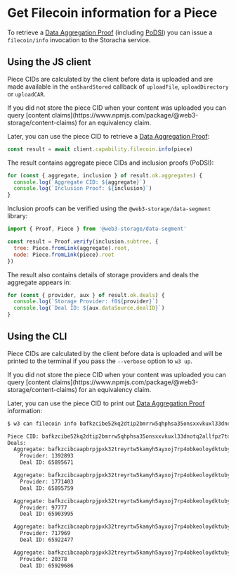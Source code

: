 
# Get Filecoin information for a Piece

To retrieve a [Data Aggregation Proof](/docs/concepts/podsi#data-aggregation-proof) (including [PoDSI](/docs/concepts/podsi)) you can issue a `filecoin/info` invocation to the Storacha service.

## Using the JS client

Piece CIDs are calculated by the client before data is uploaded and are made available in the `onShardStored` callback of `uploadFile`, `uploadDirectory` or `uploadCAR`.

<Callout type="info">
  If you did not store the piece CID when your content was uploaded you can query [content claims](https://www.npmjs.com/package/@web3-storage/content-claims) for an equivalency claim.
</Callout>

Later, you can use the piece CID to retrieve a [Data Aggregation Proof](/docs/concepts/podsi#data-aggregation-proof):

```js
const result = await client.capability.filecoin.info(piece)
```

The result contains aggregate piece CIDs and inclusion proofs (PoDSI):

```js
for (const { aggregate, inclusion } of result.ok.aggregates) {
  console.log(`Aggregate CID: ${aggregate}`)
  console.log(`Inclusion Proof: ${inclusion}`)
}
```

Inclusion proofs can be verified using the `@web3-storage/data-segment` library:

```js
import { Proof, Piece } from '@web3-storage/data-segment'

const result = Proof.verify(inclusion.subtree, {
  tree: Piece.fromLink(aggregate).root,
  node: Piece.fromLink(piece).root
})
```

The result also contains details of storage providers and deals the aggregate appears in:

```js
for (const { provider, aux } of result.ok.deals) {
  console.log(`Storage Provider: f0${provider}`)
  console.log(`Deal ID: ${aux.dataSource.dealID}`)
}
```

## Using the CLI

Piece CIDs are calculated by the client before data is uploaded and will be printed to the terminal if you pass the `--verbose` option to `w3 up`.

<Callout type="info">
  If you did not store the piece CID when your content was uploaded you can query [content claims](https://www.npmjs.com/package/@web3-storage/content-claims) for an equivalency claim.
</Callout>

Later, you can use the piece CID to print out [Data Aggregation Proof](/docs/concepts/podsi#data-aggregation-proof) information:

```sh
$ w3 can filecoin info bafkzcibe52kq2dtip2bmrrw5qhphsa35onsxxvkuxl33dnotq2allfpz7tdxlhc5di

Piece CID: bafkzcibe52kq2dtip2bmrrw5qhphsa35onsxxvkuxl33dnotq2allfpz7tdxlhc5di
Deals: 
  Aggregate: bafkzcibcaapbrpjpxk32treyrtw5kamyh5ayxoj7rp4obkeoloydktubycnkufy
    Provider: 1392893
    Deal ID: 65895671

  Aggregate: bafkzcibcaapbrpjpxk32treyrtw5kamyh5ayxoj7rp4obkeoloydktubycnkufy
    Provider: 1771403
    Deal ID: 65895759

  Aggregate: bafkzcibcaapbrpjpxk32treyrtw5kamyh5ayxoj7rp4obkeoloydktubycnkufy
    Provider: 97777
    Deal ID: 65903995

  Aggregate: bafkzcibcaapbrpjpxk32treyrtw5kamyh5ayxoj7rp4obkeoloydktubycnkufy
    Provider: 717969
    Deal ID: 65922477

  Aggregate: bafkzcibcaapbrpjpxk32treyrtw5kamyh5ayxoj7rp4obkeoloydktubycnkufy
    Provider: 20378
    Deal ID: 65929686
```
